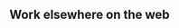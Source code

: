 <Section>

# Work elsewhere on the web

<Center>
  <FeatureCard
    link="https://www.facebook.com/groups/eulerian"
    image="vercel.svg"
    title="Eulerian Group"
    text="Stay tune..."
  />
</Center>

</Section>
